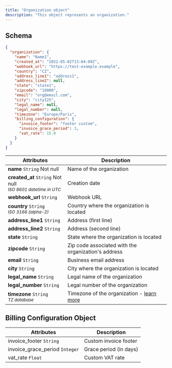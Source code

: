 ```yaml
---
title: "Organization object"
description: "This object represents an organization."
---
```


## Schema[](#schema "Direct link to heading")

```json
{
  "organization": {
    "name": "Name1",
    "created_at": "2022-05-02T13:04:09Z",
    "webhook_url": "https://test-example.example",
    "country": "CZ",
    "address_line1": "address1",
    "address_line2": null,
    "state": "state1",
    "zipcode": "10000",
    "email": "org@email.com",
    "city": "city125",
    "legal_name": null,
    "legal_number": null,
    "timezone": "Europe/Paris",
    "billing_configuration": {
      "invoice_footer": "footer custom",
      "invoice_grace_period": 3,
      "vat_rate": 15.0
    }
  }
}
```

| Attributes                                                                    | Description                                                                |
| ----------------------------------------------------------------------------- | -------------------------------------------------------------------------- |
| **name** `String` Not null                                                    | Name of the organization                                                   |
| **created_at** `String` Not null <br /> <sub>_ISO 8601 datetime in UTC_</sub> | Creation date                                                              |
| **webhook_url** `String`                                                      | Webhook URL                                                                |
| **country** `String` <br /> <sub>_ISO 3166 (alpha-2)_</sub>                   | Country where the organization is located                                  |
| **address_line1** `String`                                                    | Address (first line)                                                       |
| **address_line2** `String`                                                    | Address (second line)                                                      |
| **state** `String`                                                            | State where the organization is located                                    |
| **zipcode** `String`                                                          | Zip code associated with the organization's address                        |
| **email** `String`                                                            | Business email address                                                     |
| **city** `String`                                                             | City where the organization is located                                     |
| **legal_name** `String`                                                       | Legal name of the organization                                             |
| **legal_number** `String`                                                     | Legal number of the organization                                           |
| **timezone** `String` <br /> <sub>_TZ database_</sub>                         | Timezone of the organization - [learn more](/docs/api/resources/timezones) |

## Billing Configuration Object[](#billing-configuration-object "Direct link to heading")

| Attributes                     | Description            |
| ------------------------------ | ---------------------- |
| invoice_footer `String`        | Custom invoice footer  |
| invoice_grace_period `Integer` | Grace period (in days) |
| vat_rate `Float`               | Custom VAT rate        |
